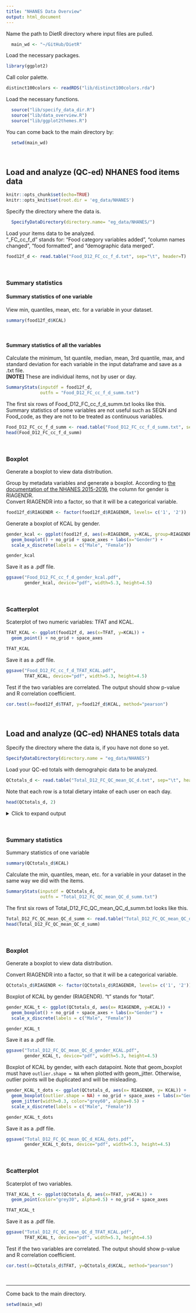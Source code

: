 ```yaml
---
title: "NHANES Data Overview"
output: html_document
---
```


Name the path to DietR directory where input files are pulled.
```r
  main_wd <- "~/GitHub/DietR"
```

Load the necessary packages.
```r
library(ggplot2)
```

Call color palette.
```r
distinct100colors <- readRDS("lib/distinct100colors.rda")
```

Load the necessary functions.
```r
  source("lib/specify_data_dir.R")
  source("lib/data_overview.R")
  source("lib/ggplot2themes.R")
```


You can come back to the main directory by:
```r
  setwd(main_wd)
```

<br>

## Load and analyze (QC-ed) NHANES food items data

```r
knitr::opts_chunk$set(echo=TRUE)
knitr::opts_knit$set(root.dir = 'eg_data/NHANES')
```

Specify the directory where the data is.
```r
  SpecifyDataDirectory(directory.name= "eg_data/NHANES/")
```
<!-- [NOTE] SpecifyDataDirectory function is not executed by R markdown, but just showing  -->
<!--  the code so that this tutorial will have the same code as the R script.  -->

Load your items data to be analyzed.\
"_FC_cc_f_d" stands for: "Food category variables added", "column names changed", "food formatted", and "demographic data merged".
```r
food12f_d <- read.table("Food_D12_FC_cc_f_d.txt", sep="\t", header=T) 
```

<br>

### Summary statistics
  
#### Summary statistics of one variable

View min, quantiles, mean, etc. for a variable in your dataset.
```r
summary(food12f_d$KCAL)
```

<br>

#### Summary statistics of all the variables
Calculate the minimum, 1st quantile, median, mean, 3rd quantile, max, and standard deviation for each variable in the input dataframe and save as a .txt file.\
**[NOTE]** These are individual items, not by user or day. 
```r
SummaryStats(inputdf = food12f_d, 
             outfn = "Food_D12_FC_cc_f_d_summ.txt")
```

The first six rows of Food_D12_FC_cc_f_d_summ.txt looks like this. Summary statistics of some variables are not useful such as SEQN and Food_code, as they are not to be treated as continuous  variables.
```r
Food_D12_FC_cc_f_d_summ <- read.table("Food_D12_FC_cc_f_d_summ.txt", sep="\t", header=T)
head(Food_D12_FC_cc_f_d_summ)
```

<br>

### Boxplot

Generate a boxplot to view data distribution.

Group by metadata variables and generate a boxplot. According to [the documentation of the NHANES 2015-2016](https://wwwn.cdc.gov/Nchs/Nhanes/2015-2016/DEMO_I.htm), the column for gender is RIAGENDR.   
Convert RIAGENDR into a factor, so that it will be a categorical variable.
```r
food12f_d$RIAGENDR <- factor(food12f_d$RIAGENDR, levels= c('1', '2'))
```

Generate a boxplot of KCAL by gender.
```r
gender_kcal <- ggplot(food12f_d, aes(x=RIAGENDR, y=KCAL, group=RIAGENDR)) +
  geom_boxplot() + no_grid + space_axes + labs(x="Gender") +
  scale_x_discrete(labels = c("Male", "Female")) 
```

```r
gender_kcal
```


Save it as a .pdf file.
```r
ggsave("Food_D12_FC_cc_f_d_gender_kcal.pdf", 
       gender_kcal, device="pdf", width=5.3, height=4.5)
```

<br>

### Scatterplot
  
Scaterplot of two numeric variables: TFAT and KCAL.
```r
TFAT_KCAL <- ggplot(food12f_d, aes(x=TFAT, y=KCAL)) +
  geom_point() + no_grid + space_axes 
```

```r
TFAT_KCAL
```

Save it as a .pdf file.
```r
ggsave("Food_D12_FC_cc_f_d_TFAT_KCAL.pdf", 
       TFAT_KCAL, device="pdf", width=5.3, height=4.5)
```

Test if the two variables are correlated. The output should show p-value and R correlation coefficient.
```r
cor.test(x=food12f_d$TFAT, y=food12f_d$KCAL, method="pearson")
```

<br>

## Load and analyze (QC-ed) NHANES totals data

Specify the directory where the data is, if you have not done so yet.
```r
SpecifyDataDirectory(directory.name = "eg_data/NHANES")  
```

Load your QC-ed totals with demograhpic data to be analyzed.
```r
QCtotals_d <- read.table("Total_D12_FC_QC_mean_QC_d.txt", sep="\t", header=T)
```

Note that each row is a total dietary intake of each user on each day.
```r
head(QCtotals_d, 2)
```

<details>
  <summary>Click to expand output</summary>
```r
head(QCtotals_d, 2)
```
</details>

<br>

### Summary statistics
  
Summary statistics of one variable
```r
summary(QCtotals_d$KCAL)
```

Calculate the min, quantiles, mean, etc. for a variable in your dataset in the same way we did with the items.
```r
SummaryStats(inputdf = QCtotals_d, 
             outfn = "Total_D12_FC_QC_mean_QC_d_summ.txt")
```

The first six rows of Total_D12_FC_QC_mean_QC_d_summ.txt looks like this.
```r
Total_D12_FC_QC_mean_QC_d_summ <- read.table("Total_D12_FC_QC_mean_QC_d_summ.txt", sep="\t", header=T)
head(Total_D12_FC_QC_mean_QC_d_summ)
```

<br>

### Boxplot

Generate a boxplot to view data distribution.

Convert RIAGENDR into a factor, so that it will be a categorical variable.
```r
QCtotals_d$RIAGENDR <- factor(QCtotals_d$RIAGENDR, levels= c('1', '2'))
```

Boxplot of KCAL by gender (RIAGENDR). "t" stands for "total".
```r
gender_KCAL_t <- ggplot(QCtotals_d, aes(x= RIAGENDR, y=KCAL)) +
  geom_boxplot() + no_grid + space_axes + labs(x="Gender") +
  scale_x_discrete(labels = c("Male", "Female"))
```

```r
gender_KCAL_t
```
  
Save it as a .pdf file.
```r
ggsave("Total_D12_FC_QC_mean_QC_d_gender_KCAL.pdf", 
       gender_KCAL_t, device="pdf", width=5.3, height=4.5)
```

Boxplot of KCAL by gender, with each datapoint.  Note that geom_boxplot must have `outlier.shape = NA` when plotted with geom_jitter. Otherwise, outlier points will be duplicated and will be misleading.

```r
gender_KCAL_t_dots <- ggplot(QCtotals_d, aes(x= RIAGENDR, y= KCAL)) +
  geom_boxplot(outlier.shape = NA) + no_grid + space_axes + labs(x="Gender") +
  geom_jitter(width=0.3, color="grey60", alpha=0.5) +
  scale_x_discrete(labels = c("Male", "Female"))
```

```r
gender_KCAL_t_dots
```
  
Save it as a .pdf file.
```r
ggsave("Total_D12_FC_QC_mean_QC_d_KCAL_dots.pdf", 
       gender_KCAL_t_dots, device="pdf", width=5.3, height=4.5)
```

<br>

### Scatterplot
  
Scaterplot of two variables.
```r
TFAT_KCAL_t <- ggplot(QCtotals_d, aes(x=TFAT, y=KCAL)) +
  geom_point(color="grey30", alpha=0.5) + no_grid + space_axes
```

```r
TFAT_KCAL_t
```  

Save it as a .pdf file.
```r
ggsave("Total_D12_FC_QC_mean_QC_d_TFAT_KCAL.pdf", 
       TFAT_KCAL_t, device="pdf", width=5.3, height=4.5)
```

Test if the two variables are correlated. The output should show p-value and R correlation coefficient.
```r
cor.test(x=QCtotals_d$TFAT, y=QCtotals_d$KCAL, method="pearson")
```

<br>

--- 

Come back to the main directory.
```r
setwd(main_wd)
```

  
